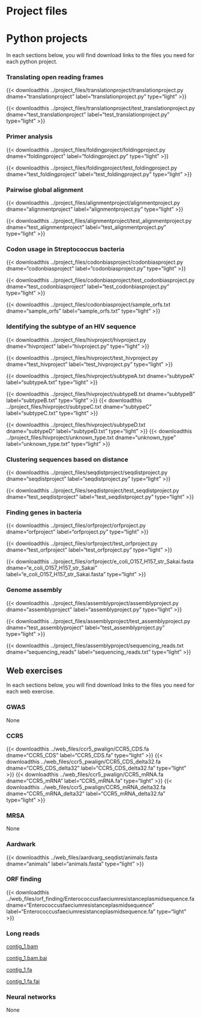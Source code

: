 
# Project files {.unnumbered}

# Python projects

In each sections below, you will find download links to the files you need for each python project.

### Translating open reading frames {.unnumbered}

{{< downloadthis ../project_files/translationproject/translationproject.py dname="translationproject" label="translationproject.py" type="light" >}}

{{< downloadthis ../project_files/translationproject/test_translationproject.py dname="test_translationproject" label="test_translationproject.py" type="light" >}}
  
### Primer analysis {.unnumbered}

{{< downloadthis ../project_files/foldingproject/foldingproject.py dname="foldingproject" label="foldingproject.py" type="light" >}}

{{< downloadthis ../project_files/foldingproject/test_foldingproject.py dname="test_foldingproject" label="test_foldingproject.py" type="light" >}}

### Pairwise global alignment {.unnumbered}

{{< downloadthis ../project_files/alignmentproject/alignmentproject.py dname="alignmentproject" label="alignmentproject.py" type="light" >}}

{{< downloadthis ../project_files/alignmentproject/test_alignmentproject.py dname="test_alignmentproject" label="test_alignmentproject.py" type="light" >}}

### Codon usage in Streptococcus bacteria {.unnumbered}

{{< downloadthis ../project_files/codonbiasproject/codonbiasproject.py dname="codonbiasproject" label="codonbiasproject.py" type="light" >}}

{{< downloadthis ../project_files/codonbiasproject/test_codonbiasproject.py dname="test_codonbiasproject" label="test_codonbiasproject.py" type="light" >}}

{{< downloadthis ../project_files/codonbiasproject/sample_orfs.txt dname="sample_orfs" label="sample_orfs.txt" type="light" >}}

### Identifying the subtype of an HIV sequence {.unnumbered}

{{< downloadthis ../project_files/hivproject/hivproject.py dname="hivproject" label="hivproject.py" type="light" >}}

{{< downloadthis ../project_files/hivproject/test_hivproject.py dname="test_hivproject" label="test_hivproject.py" type="light" >}}

{{< downloadthis ../project_files/hivproject/subtypeA.txt dname="subtypeA" label="subtypeA.txt" type="light" >}}

{{< downloadthis ../project_files/hivproject/subtypeB.txt dname="subtypeB" label="subtypeB.txt" type="light" >}} {{< downloadthis ../project_files/hivproject/subtypeC.txt dname="subtypeC" label="subtypeC.txt" type="light" >}}

{{< downloadthis ../project_files/hivproject/subtypeD.txt dname="subtypeD" label="subtypeD.txt" type="light" >}} {{< downloadthis ../project_files/hivproject/unknown_type.txt dname="unknown_type" label="unknown_type.txt" type="light" >}}

### Clustering sequences based on distance {.unnumbered}

{{< downloadthis ../project_files/seqdistproject/seqdistproject.py dname="seqdistproject" label="seqdistproject.py" type="light" >}}

{{< downloadthis ../project_files/seqdistproject/test_seqdistproject.py dname="test_seqdistproject" label="test_seqdistproject.py" type="light" >}}

### Finding genes in bacteria {.unnumbered}

{{< downloadthis ../project_files/orfproject/orfproject.py dname="orfproject" label="orfproject.py" type="light" >}}

{{< downloadthis ../project_files/orfproject/test_orfproject.py dname="test_orfproject" label="test_orfproject.py" type="light" >}}

{{< downloadthis ../project_files/orfproject/e_coli_O157_H157_str_Sakai.fasta dname="e_coli_O157_H157_str_Sakai" label="e_coli_O157_H157_str_Sakai.fasta" type="light" >}}

### Genome assembly {.unnumbered}

{{< downloadthis ../project_files/assemblyproject/assemblyproject.py dname="assemblyproject" label="assemblyproject.py" type="light" >}} 

{{< downloadthis ../project_files/assemblyproject/test_assemblyproject.py dname="test_assemblyproject" label="test_assemblyproject.py" type="light" >}}

{{< downloadthis ../project_files/assemblyproject/sequencing_reads.txt dname="sequencing_reads" label="sequencing_reads.txt" type="light" >}}


## Web exercises

In each sections below, you will find download links to the files you need for each web exercise.

### GWAS

None

### CCR5

{{< downloadthis ../web_files/ccr5_pwalign/CCR5_CDS.fa dname="CCR5_CDS" label="CCR5_CDS.fa" type="light" >}}
{{< downloadthis ../web_files/ccr5_pwalign/CCR5_CDS_delta32.fa dname="CCR5_CDS_delta32" label="CCR5_CDS_delta32.fa" type="light" >}}
{{< downloadthis ../web_files/ccr5_pwalign/CCR5_mRNA.fa dname="CCR5_mRNA" label="CCR5_mRNA.fa" type="light" >}}
{{< downloadthis ../web_files/ccr5_pwalign/CCR5_mRNA_delta32.fa dname="CCR5_mRNA_delta32" label="CCR5_mRNA_delta32.fa" type="light" >}}

### MRSA

None

### Aardwark

{{< downloadthis ../web_files/aardvarg_seqdist/animals.fasta dname="animals" label="animals.fasta" type="light" >}}

### ORF finding

{{< downloadthis ../web_files/orf_finding/Enterococcusfaeciumresistanceplasmidsequence.fa dname="Enterococcusfaeciumresistanceplasmidsequence" label="Enterococcusfaeciumresistanceplasmidsequence.fa" type="light" >}}

### Long reads

<!-- {{< downloadthis ../web_files/long_reads/contig_1.bam dname="contig_1" label="contig_1.bam" type="light" >}}

{{< downloadthis ../web_files/long_reads/contig_1.bam.bai dname="contig_1.bam" label="contig_1.bam.bai" type="light" >}}

{{< downloadthis ../web_files/long_reads/contig_1.fa dname="contig_1" label="contig_1.fa" type="light" >}}

{{< downloadthis ../web_files/long_reads/contig_1.fa.fai dname="contig_1.fa" label="contig_1.fa.fai" type="light" >}} -->


[contig_1.bam](https://brightspace.au.dk/d2l/common/viewFile.d2lfile/Content/L2NvbnRlbnQvZW5mb3JjZWQvMTQ1Njg1LUxSMzQ2NDkvY29udGlnXzEuYmFt/contig_1.bam?ou=145685)


[contig_1.bam.bai](https://brightspace.au.dk/d2l/common/viewFile.d2lfile/Content/L2NvbnRlbnQvZW5mb3JjZWQvMTQ1Njg1LUxSMzQ2NDkvY29udGlnXzEuYmFtLmJhaQ/contig_1.bam.bai?ou=145685)

[contig_1.fa](https://brightspace.au.dk/d2l/common/viewFile.d2lfile/Content/L2NvbnRlbnQvZW5mb3JjZWQvMTQ1Njg1LUxSMzQ2NDkvY29udGlnXzEuZmE/contig_1.fa?ou=145685)

[contig_1.fa.fai](https://brightspace.au.dk/d2l/common/viewFile.d2lfile/Content/L2NvbnRlbnQvZW5mb3JjZWQvMTQ1Njg1LUxSMzQ2NDkvY29udGlnXzEuZmEuZmFp/contig_1.fa.fai?ou=145685)




### Neural networks

None
